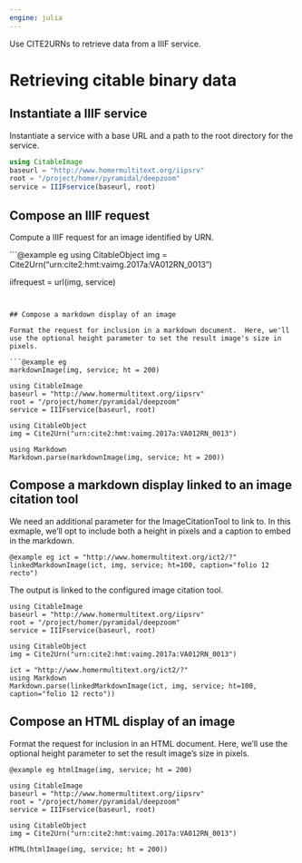 ```yaml
---
engine: julia
---
```



Use CITE2URNs to retrieve data from a IIIF service.

# Retrieving citable binary data


## Instantiate a IIIF service

Instantiate a service with a base URL and a path to the root directory for the service.

```julia
using CitableImage
baseurl = "http://www.homermultitext.org/iipsrv"
root = "/project/homer/pyramidal/deepzoom"
service = IIIFservice(baseurl, root)
```    


## Compose an IIIF request 

Compute a IIIF request for an image identified by URN.


```@example eg
using CitableObject
img = Cite2Urn("urn:cite2:hmt:vaimg.2017a:VA012RN_0013")

iifrequest = url(img, service)
```


## Compose a markdown display of an image

Format the request for inclusion in a markdown document.  Here, we'll use the optional height parameter to set the result image's size in pixels.

```@example eg
markdownImage(img, service; ht = 200)
```
```@eval
using CitableImage
baseurl = "http://www.homermultitext.org/iipsrv"
root = "/project/homer/pyramidal/deepzoom"
service = IIIFservice(baseurl, root)

using CitableObject
img = Cite2Urn("urn:cite2:hmt:vaimg.2017a:VA012RN_0013")

using Markdown
Markdown.parse(markdownImage(img, service; ht = 200))
```

## Compose a markdown display linked to an image citation tool

We need an additional parameter for the ImageCitationTool to link to.  In this exmaple, we'll opt to include both a height in pixels and a caption to embed in the markdown.


```@example eg
ict = "http://www.homermultitext.org/ict2/?"
linkedMarkdownImage(ict, img, service; ht=100, caption="folio 12 recto")
```

The output is linked to the configured image citation tool.

```@eval
using CitableImage
baseurl = "http://www.homermultitext.org/iipsrv"
root = "/project/homer/pyramidal/deepzoom"
service = IIIFservice(baseurl, root)

using CitableObject
img = Cite2Urn("urn:cite2:hmt:vaimg.2017a:VA012RN_0013")

ict = "http://www.homermultitext.org/ict2/?"
using Markdown
Markdown.parse(linkedMarkdownImage(ict, img, service; ht=100, caption="folio 12 recto"))
```




## Compose an HTML display of an image

Format the request for inclusion in an HTML document.  Here, we'll use the optional height parameter to set the result image's size in pixels.

```@example eg
htmlImage(img, service; ht = 200)
```


```@eval
using CitableImage
baseurl = "http://www.homermultitext.org/iipsrv"
root = "/project/homer/pyramidal/deepzoom"
service = IIIFservice(baseurl, root)

using CitableObject
img = Cite2Urn("urn:cite2:hmt:vaimg.2017a:VA012RN_0013")

HTML(htmlImage(img, service; ht = 200))
```